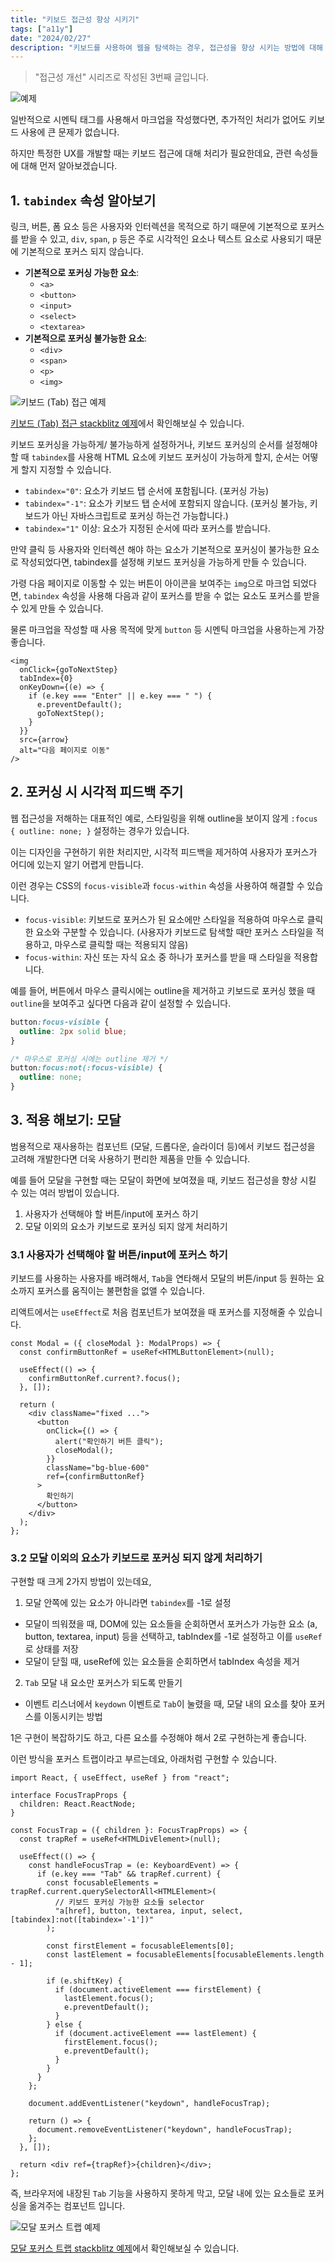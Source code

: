 ```yaml
---
title: "키보드 접근성 향상 시키기"
tags: ["a11y"]
date: "2024/02/27"
description: "키보드를 사용하여 웹을 탐색하는 경우, 접근성을 향상 시키는 방법에 대해 알아봅니다."
---
```


> "접근성 개선" 시리즈로 작성된 3번째 글입니다.

![예제](/images/series-a11y.png)

일반적으로 시멘틱 태그를 사용해서
마크업을 작성했다면, 추가적인 처리가 없어도 키보드 사용에 큰 문제가 없습니다.

하지만 특정한 UX를 개발할 때는 키보드 접근에 대해 처리가 필요한데요, 관련 속성들에 대해 먼저 알아보겠습니다.

## 1. `tabindex` 속성 알아보기

링크, 버튼, 폼 요소 등은 사용자와 인터렉션을 목적으로 하기 때문에 기본적으로 포커스를 받을 수 있고, `div`, `span`, `p` 등은 주로 시각적인 요소나 텍스트 요소로 사용되기 때문에 기본적으로 포커스 되지 않습니다.

- **기본적으로 포커싱 가능한 요소**:
  - `<a>`
  - `<button>`
  - `<input>`
  - `<select>`
  - `<textarea>`
- **기본적으로 포커싱 불가능한 요소**:
  - `<div>`
  - `<span>`
  - `<p>`
  - `<img>`

![키보드 (Tab) 접근 예제](/images/example-thumbnail-keyboard.png)

[키보드 (Tab) 접근 stackblitz 예제](https://stackblitz.com/~/github.com/cheatkey/a11y-lab?file=src/pages/keyboard/focusable.tsx&initialPath=/keyboard/focusable)에서 확인해보실 수 있습니다.

키보드 포커싱을 가능하게/ 불가능하게 설정하거나, 키보드 포커싱의 순서를 설정해야
할 때 `tabindex`를 사용해 HTML 요소에 키보드 포커싱이 가능하게 할지, 순서는
어떻게 할지 지정할 수 있습니다.

- `tabindex="0"`: 요소가 키보드 탭 순서에 포함됩니다. (포커싱 가능)
- `tabindex="-1"`: 요소가 키보드 탭 순서에 포함되지 않습니다. (포커싱 불가능, 키보드가 아닌 자바스크립트로 포커싱 하는건 가능합니다.)
- `tabindex="1"` 이상: 요소가 지정된 순서에 따라 포커스를 받습니다.

만약 클릭 등 사용자와 인터렉션 해야 하는 요소가 기본적으로 포커싱이 불가능한 요소로 작성되었다면, tabindex를 설정해 키보드 포커싱을 가능하게 만들 수 있습니다.

가령 다음 페이지로 이동할 수 있는 버튼이 아이콘을 보여주는 `img`으로 마크업 되었다면, `tabindex` 속성을 사용해 다음과 같이 포커스를 받을 수 없는 요소도 포커스를 받을 수 있게 만들 수 있습니다.

물론 마크업을 작성할 때 사용 목적에 맞게 `button` 등 시멘틱 마크업을 사용하는게 가장 좋습니다.

```tsx showLineNumbers {3-9}
<img
  onClick={goToNextStep}
  tabIndex={0}
  onKeyDown={(e) => {
    if (e.key === "Enter" || e.key === " ") {
      e.preventDefault();
      goToNextStep();
    }
  }}
  src={arrow}
  alt="다음 페이지로 이동"
/>
```

## 2. 포커싱 시 시각적 피드백 주기

웹 접근성을 저해하는 대표적인 예로, 스타일링을 위해 outline을 보이지 않게 `:focus { outline: none; }` 설정하는 경우가 있습니다.

이는 디자인을 구현하기 위한 처리지만, 시각적 피드백을 제거하여 사용자가 포커스가 어디에 있는지 알기 어렵게 만듭니다.

이런 경우는 CSS의 `focus-visible`과 `focus-within` 속성을 사용하여 해결할 수 있습니다.

- `focus-visible`: 키보드로 포커스가 된 요소에만 스타일을 적용하여 마우스로 클릭한 요소와 구분할 수 있습니다. (사용자가 키보드로 탐색할 때만 포커스 스타일을 적용하고, 마우스로 클릭할 때는 적용되지 않음)
- `focus-within`: 자신 또는 자식 요소 중 하나가 포커스를 받을 때 스타일을 적용합니다.

예를 들어, 버튼에서 마우스 클릭시에는 outline을 제거하고 키보드로 포커싱 했을 때 `outline`을 보여주고 싶다면 다음과 같이 설정할 수 있습니다.

```css showLineNumbers
button:focus-visible {
  outline: 2px solid blue;
}

/* 마우스로 포커싱 시에는 outline 제거 */
button:focus:not(:focus-visible) {
  outline: none;
}
```

## 3. 적용 해보기: 모달

범용적으로 재사용하는 컴포넌트 (모달, 드롭다운, 슬라이더 등)에서 키보드 접근성을 고려해 개발한다면 더욱 사용하기 편리한 제품을 만들 수 있습니다.

예를 들어 모달을 구현할 때는 모달이 화면에 보여졌을 때, 키보드 접근성을 향상 시킬 수 있는 여러 방법이 있습니다.

1. 사용자가 선택해야 할 버튼/input에 포커스 하기
2. 모달 이외의 요소가 키보드로 포커싱 되지 않게 처리하기

### 3.1 사용자가 선택해야 할 버튼/input에 포커스 하기

키보드를 사용하는 사용자를 배려해서, `Tab`을 연타해서 모달의 버튼/input 등 원하는 요소까지 포커스를 움직이는 불편함을 없앨 수 있습니다.

리액트에서는 `useEffect`로 처음 컴포넌트가 보여졌을 때 포커스를 지정해줄 수 있습니다.

```tsx showLineNumbers {5, 16}
const Modal = ({ closeModal }: ModalProps) => {
  const confirmButtonRef = useRef<HTMLButtonElement>(null);

  useEffect(() => {
    confirmButtonRef.current?.focus();
  }, []);

  return (
    <div className="fixed ...">
      <button
        onClick={() => {
          alert("확인하기 버튼 클릭");
          closeModal();
        }}
        className="bg-blue-600"
        ref={confirmButtonRef}
      >
        확인하기
      </button>
    </div>
  );
};
```

### 3.2 모달 이외의 요소가 키보드로 포커싱 되지 않게 처리하기

구현할 때 크게 2가지 방법이 있는데요,

1. 모달 안쪽에 있는 요소가 아니라면 `tabindex`를 -1로 설정

- 모달이 띄워졌을 때, DOM에 있는 요소들을 순회하면서 포커스가 가능한 요소 (a, button, textarea, input) 등을 선택하고, tabIndex를 -1로 설정하고 이를 `useRef`로 상태를 저장
- 모달이 닫힐 때, useRef에 있는 요소들을 순회하면서 tabIndex 속성을 제거

2. `Tab` 모달 내 요소만 포커스가 되도록 만들기

- 이벤트 리스너에서 `keydown` 이벤트로 `Tab`이 눌렸을 때, 모달 내의 요소를 찾아 포커스를 이동시키는 방법

1은 구현이 복잡하기도 하고, 다른 요소를 수정해야 해서 2로 구현하는게 좋습니다.

이런 방식을 포커스 트랩이라고 부르는데요, 아래처럼 구현할 수 있습니다.

```tsx showLineNumbers
import React, { useEffect, useRef } from "react";

interface FocusTrapProps {
  children: React.ReactNode;
}

const FocusTrap = ({ children }: FocusTrapProps) => {
  const trapRef = useRef<HTMLDivElement>(null);

  useEffect(() => {
    const handleFocusTrap = (e: KeyboardEvent) => {
      if (e.key === "Tab" && trapRef.current) {
        const focusableElements = trapRef.current.querySelectorAll<HTMLElement>(
          // 키보드 포커싱 가능한 요소들 selector
          "a[href], button, textarea, input, select, [tabindex]:not([tabindex='-1'])"
        );

        const firstElement = focusableElements[0];
        const lastElement = focusableElements[focusableElements.length - 1];

        if (e.shiftKey) {
          if (document.activeElement === firstElement) {
            lastElement.focus();
            e.preventDefault();
          }
        } else {
          if (document.activeElement === lastElement) {
            firstElement.focus();
            e.preventDefault();
          }
        }
      }
    };

    document.addEventListener("keydown", handleFocusTrap);

    return () => {
      document.removeEventListener("keydown", handleFocusTrap);
    };
  }, []);

  return <div ref={trapRef}>{children}</div>;
};
```

즉, 브라우저에 내장된 `Tab` 기능을 사용하지 못하게 막고, 모달 내에 있는 요소들로 포커싱을 옮겨주는 컴포넌트 입니다.

![모달 포커스 트랩 예제](/images/example-thumbnail-modal.png)

[모달 포커스 트랩 stackblitz 예제](https://stackblitz.com/~/github.com/cheatkey/a11y-lab?file=src/pages/keyboard/alert.tsx&initialPath=/keyboard/alert)에서 확인해보실 수 있습니다.
